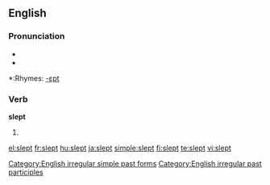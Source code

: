 ==English==

===Pronunciation===
*{{IPA|/slεpt/}}
*{{audio|en-us-slept.ogg|Audio (US)}}

*:Rhymes: [[Rhymes:English:-ɛpt|-ɛpt]]

===Verb===
'''slept'''

# {{past of|[[sleep]]}}

[[Category:English irregular simple past forms]]
[[Category:English irregular past participles]]

[[el:slept]]
[[fr:slept]]
[[hu:slept]]
[[ja:slept]]
[[simple:slept]]
[[fi:slept]]
[[te:slept]]
[[vi:slept]]